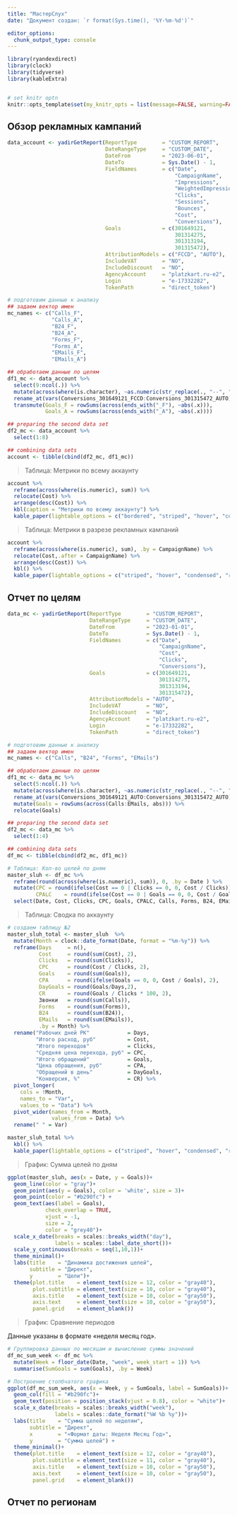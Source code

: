 ```yaml
---
title: "МастерСлух"
date: "Документ создан: `r format(Sys.time(), '%Y-%m-%d')`"

editor_options: 
  chunk_output_type: console
---
```


```r
library(ryandexdirect)
library(clock)
library(tidyverse)
library(kableExtra)


# set knitr optn
knitr::opts_template$set(my_knitr_opts = list(message=FALSE, warning=FALSE, cache=TRUE, echo=FALSE))

```

## Обзор рекламных кампаний

```r
data_account <- yadirGetReport(ReportType        = "CUSTOM_REPORT",
                               DateRangeType     = "CUSTOM_DATE",
                               DateFrom          = "2023-06-01",
                               DateTo            = Sys.Date() - 1,
                               FieldNames        = c("Date",
                                                     "CampaignName",
                                                     "Impressions",
                                                     "WeightedImpressions",
                                                     "Clicks",
                                                     "Sessions",
                                                     "Bounces",
                                                     "Cost",
                                                     "Conversions"),
                               Goals             = c(301649121,
                                                     301314275,
                                                     301313194,
                                                     301315472),
                               AttributionModels = c("FCCD", "AUTO"),
                               IncludeVAT        = "NO",
                               IncludeDiscount   = "NO",
                               AgencyAccount     = "platzkart.ru-e2",
                               Login             = "e-17332282",
                               TokenPath         = "direct_token")
```


```r
# подготовим данные к анализу
## задаем вектор имен
mc_names <- c("Calls_F", 
              "Calls_A", 
              "B24_F", 
              "B24_A", 
              "Forms_F", 
              "Forms_A", 
              "EMails_F", 
              "EMails_A")

## обработаем данные по целям
df1_mc <- data_account %>%
  select(9:ncol(.)) %>%
  mutate(across(where(is.character), ~as.numeric(str_replace(., "--", "0")))) %>%
  rename_at(vars(Conversions_301649121_FCCD:Conversions_301315472_AUTO), ~mc_names) %>%
  transmute(Goals_F = rowSums(across(ends_with("_F"), ~abs(.x))),
            Goals_A = rowSums(across(ends_with("_A"), ~abs(.x))))

## preparing the second data set
df2_mc <- data_account %>%
  select(1:8)

## combining data sets
account <- tibble(cbind(df2_mc, df1_mc))

```

> Таблица: Метрики по всему аккаунту

```r
account %>% 
  reframe(across(where(is.numeric), sum)) %>% 
  relocate(Cost) %>% 
  arrange(desc(Cost)) %>% 
  kbl(caption = "Метрики по всему аккаунту") %>% 
  kable_paper(lightable_options = c("bordered", "striped", "hover", "condensed", "responsive"))

```



> Таблица: Метрики в разрезе рекламных кампаний

```r
account %>% 
  reframe(across(where(is.numeric), sum), .by = CampaignName) %>%
  relocate(Cost,.after = CampaignName) %>% 
  arrange(desc(Cost)) %>% 
  kbl() %>% 
  kable_paper(lightable_options = c("striped", "hover", "condensed", "responsive"))

```




## Отчет по целям

```r
data_mc <- yadirGetReport(ReportType        = "CUSTOM_REPORT",
                          DateRangeType     = "CUSTOM_DATE",
                          DateFrom          = "2023-01-01",
                          DateTo            = Sys.Date() - 1,
                          FieldNames        = c("Date",
                                                "CampaignName",
                                                "Cost",
                                                "Clicks",
                                                "Conversions"),
                          Goals             = c(301649121,
                                                301314275,
                                                301313194,
                                                301315472),
                          AttributionModels = "AUTO",
                          IncludeVAT        = "NO",
                          IncludeDiscount   = "NO",
                          AgencyAccount     = "platzkart.ru-e2",
                          Login             = "e-17332282",
                          TokenPath         = "direct_token")


```

```r
# подготовим данные к анализу
## задаем вектор имен
mc_names <- c("Calls", "B24", "Forms", "EMails")

## обработаем данные по целям
df1_mc <- data_mc %>%
  select(5:ncol(.)) %>%
  mutate(across(where(is.character), ~as.numeric(str_replace(., "--", "0")))) %>%
  rename_at(vars(Conversions_301649121_AUTO:Conversions_301315472_AUTO), ~mc_names) %>%
  mutate(Goals = rowSums(across(Calls:EMails, abs))) %>%
  relocate(Goals)

## preparing the second data set
df2_mc <- data_mc %>%
  select(1:4)

## combining data sets
df_mc <- tibble(cbind(df2_mc, df1_mc))

```


```r

# Таблица: Кол-во целей по дням
master_sluh <- df_mc %>%
  reframe(round(across(where(is.numeric), sum)), 0, .by = Date ) %>%
  mutate(CPC = round(ifelse(Cost == 0 | Clicks == 0, 0, Cost / Clicks)),
         CPALC    = round(ifelse(Cost == 0 | Goals == 0, 0, Cost / Goals))) %>%
  select(Date, Cost, Clicks, CPC, Goals, CPALC, Calls, Forms, B24, EMails)

```


> Таблица: Сводка по аккаунту

```r
# создаем таблицу №2
master_sluh_total <- master_sluh  %>%
  mutate(Month = clock::date_format(Date, format = "%m-%y")) %>% 
  reframe(Days     = n(),
          Cost     = round(sum(Cost), 2),
          Clicks   = round(sum(Clicks)),
          CPC      = round(Cost / Clicks, 2),
          Goals    = round(sum(Goals)),
          CPA      = round(ifelse(Goals == 0, 0, Cost / Goals), 2),
          DayGoals = round(Goals/Days,2),
          CR       = round(Goals / Clicks * 100, 2),
          Звонки   = round(sum(Calls)),
          Forms    = round(sum(Forms)),
          B24      = round(sum(B24)),
          EMails   = round(sum(EMails)),
          .by = Month) %>%
  rename("Рабочих дней РК"            = Days,
         "Итого расход, руб"          = Cost,
         "Итого переходов"            = Clicks,
         "Средняя цена перехода, руб" = CPC,
         "Итого обращений"            = Goals,
         "Цена обращения, руб"        = CPA,
         "Обращений в день"           = DayGoals,
         "Конверсия, %"               = CR) %>% 
  pivot_longer(
    cols = !Month,
    names_to = "Var",
    values_to = "Data") %>%  
  pivot_wider(names_from = Month,
              values_from = Data) %>% 
  rename(" " = Var)

master_sluh_total %>% 
  kbl() %>%
  kable_paper(lightable_options = c("striped", "hover", "condensed", "responsive"))

```


> График: Сумма целей по дням

```r
ggplot(master_sluh, aes(x = Date, y = Goals))+
  geom_line(color = "gray")+
  geom_point(aes(y = Goals), color = 'white', size = 3)+
  geom_point(color = "#b290fc") +
  geom_text(aes(label = Goals),
            check_overlap = TRUE,
            vjust = -1,
            size = 2,
            color = "grey40")+
  scale_x_date(breaks = scales::breaks_width("day"),
               labels = scales::label_date_short())+
  scale_y_continuous(breaks = seq(1,10,1))+
  theme_minimal()+
  labs(title    = "Динамика достижения целей",
       subtitle = "Директ",
       y        = "Цели")+
  theme(plot.title    = element_text(size = 12, color = "gray40"),
        plot.subtitle = element_text(size = 10, color = "gray40"),
        axis.title    = element_text(size = 10, color = "gray50"),
        axis.text     = element_text(size = 10, color = "gray50"), 
        panel.grid    = element_blank())

```


> График: Сравнение периодов

Данные указаны в формате «неделя месяц год».

```r

# Группировка данных по месяцам и вычисление суммы значений
df_mc_sum_week <- df_mc %>%
  mutate(Week = floor_date(Date, "week", week_start = 1)) %>%
  summarise(SumGoals = sum(Goals), .by = Week)

# Построение столбчатого графика
ggplot(df_mc_sum_week, aes(x = Week, y = SumGoals, label = SumGoals))+
  geom_col(fill = "#b290fc")+
  geom_text(position = position_stack(vjust = 0.8), color = "white")+
  scale_x_date(breaks = scales::breaks_width("week"),
               labels = scales::date_format("%W %b %y"))+
  labs(title    = "Сумма целей по неделям",
       subtitle = "Директ",
       x        = "«Формат даты: Неделя Месяц Год»",
       y        = "Сумма целей") +
  theme_minimal()+
  theme(plot.title    = element_text(size = 12, color = "gray40"),
        plot.subtitle = element_text(size = 11, color = "gray40"),
        axis.title    = element_text(size = 10, color = "gray50"),
        axis.text     = element_text(size = 10, color = "gray50"), 
        panel.grid    = element_blank())

```


## Отчет по регионам


